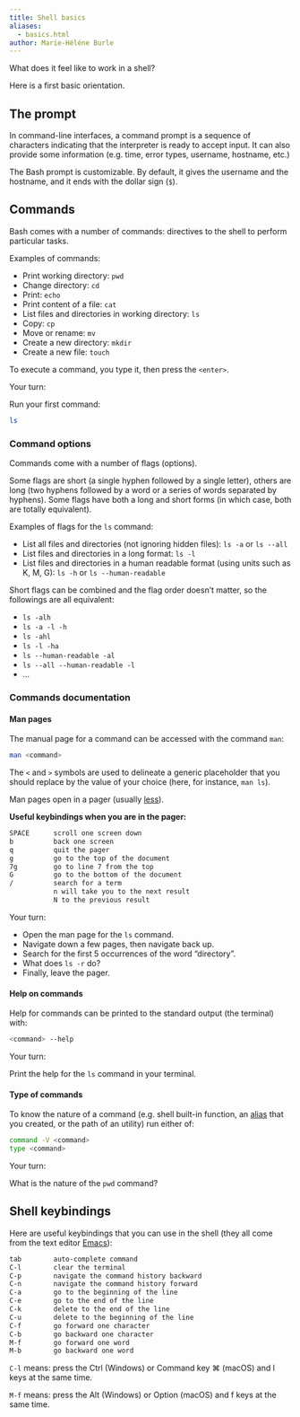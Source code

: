 ```yaml
---
title: Shell basics
aliases:
  - basics.html
author: Marie-Hélène Burle
---
```


:::{.def}

What does it feel like to work in a shell?

Here is a first basic orientation.

:::

## The prompt

In command-line interfaces, a command prompt is a sequence of characters indicating that the interpreter is ready to accept input. It can also provide some information (e.g. time, error types, username, hostname, etc.)

The Bash prompt is customizable. By default, it gives the username and the hostname, and it ends with the dollar sign (`$`).

## Commands

Bash comes with a number of commands: directives to the shell to perform particular tasks.

:::{.example}

Examples of commands:

:::

- Print working directory: `pwd`
- Change directory: `cd`
- Print: `echo`
- Print content of a file: `cat`
- List files and directories in working directory: `ls`
- Copy: `cp`
- Move or rename: `mv`
- Create a new directory: `mkdir`
- Create a new file: `touch`

To execute a command, you type it, then press the `<enter>`.

:::{.exo}

:::{.yourturn}

Your turn:

:::

Run your first command:

```.bash
ls
```

:::

### Command options

Commands come with a number of flags (options).

Some flags are short (a single hyphen followed by a single letter), others are long (two hyphens followed by a word or a series of words separated by hyphens). Some flags have both a long and short forms (in which case, both are totally equivalent).

:::{.example}

Examples of flags for the `ls` command:

:::

- List all files and directories (not ignoring hidden files): `ls -a` or `ls --all`
- List files and directories in a long format: `ls -l`
- List files and directories in a human readable format (using units such as K, M, G): `ls -h` or `ls --human-readable`

Short flags can be combined and the flag order doesn't matter, so the followings are all equivalent:

- `ls -alh`
- `ls -a -l -h`
- `ls -ahl`
- `ls -l -ha`
- `ls --human-readable -al`
- `ls --all --human-readable -l`
- ...

### Commands documentation

#### Man pages

The manual page for a command can be accessed with the command `man`:

```.bash
man <command>
```

:::{.note}

The `<` and `>` symbols are used to delineate a generic placeholder that you should replace by the value of your choice (here, for instance, `man ls`).

:::

:::{.info}

Man pages open in a pager (usually [less](https://en.wikipedia.org/wiki/Less_(Unix))).

**Useful keybindings when you are in the pager:**

```.bash
SPACE      scroll one screen down
b          back one screen
q          quit the pager
g		   go to the top of the document
7g		   go to line 7 from the top
G		   go to the bottom of the document
/		   search for a term
		   n will take you to the next result
		   N to the previous result
```

:::

:::{.exo}

:::{.yourturn}

Your turn:

:::

- Open the man page for the `ls` command.
- Navigate down a few pages, then navigate back up.
- Search for the first 5 occurrences of the word "directory".
- What does `ls -r` do?
- Finally, leave the pager.

:::

#### Help on commands

Help for commands can be printed to the standard output (the terminal) with:

```.bash
<command> --help
```

:::{.exo}

:::{.yourturn}

Your turn:

:::

Print the help for the `ls` command in your terminal.

:::

#### Type of commands

To know the nature of a command (e.g. shell built-in function, an [alias](intro_aliases.qmd) that you created, or the path of an utility) run either of:

```.bash
command -V <command>
type <command>
```

:::{.exo}

:::{.yourturn}

Your turn:

:::

What is the nature of the `pwd` command?

:::

## Shell keybindings

Here are useful keybindings that you can use in the shell (they all come from the text editor [Emacs](emacs/top_intro.qmd)):

```.bash
tab        auto-complete command
C-l        clear the terminal
C-p        navigate the command history backward
C-n        navigate the command history forward
C-a		   go to the beginning of the line
C-e		   go to the end of the line
C-k		   delete to the end of the line
C-u		   delete to the beginning of the line
C-f		   go forward one character
C-b		   go backward one character
M-f		   go forward one word
M-b		   go backward one word
```

:::{.note}

`C-l` means: press the Ctrl (Windows) or Command key ⌘ (macOS) and l keys at the same time.

`M-f` means: press the Alt (Windows) or Option (macOS) and f keys at the same time.

:::
